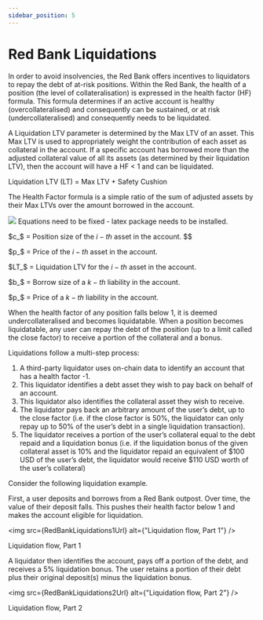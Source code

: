 ```yaml
---
sidebar_position: 5
---
```






# Red Bank Liquidations

In order to avoid insolvencies, the Red Bank offers incentives to liquidators to repay the debt of at-risk positions. Within the Red Bank, the health of a position (the level of collateralisation) is expressed in the health factor (HF) formula. This formula determines if an active account is healthy (overcollateralised) and consequently can be sustained, or at risk (undercollateralised) and consequently needs to be liquidated.

A Liquidation LTV parameter is determined by the Max LTV of an asset. This Max LTV is used to appropriately weight the contribution of each asset as collateral in the account. If a specific account has borrowed more than the adjusted collateral value of all its assets (as determined by their liquidation LTV), then the account will have a HF < 1 and can be liquidated.

Liquidation LTV (LT) = Max LTV + Safety Cushion

The Health Factor formula is a simple ratio of the sum of adjusted assets by their Max LTVs over the amount borrowed in the account.

<img src={RedBankLiquidationsFormulaUrl} />

<Admonition type="warning" title="Bug">
Equations need to be fixed - latex package needs to be installed.
</Admonition>

$c_$ = Position size of the $i-th$ asset in the account.
$$

$p_$ = Price of the $i-th$ asset in the account.

$LT_$ = Liquidation LTV for the $i-th$ asset in the account.

$b_$ = Borrow size of a $k-th$ liability in the account.

$p_$ = Price of a $k-th$ liability in the account.

When the health factor of any position falls below 1, it is deemed undercollateralised and becomes liquidatable. When a position becomes liquidatable, any user can repay the debt of the position (up to a limit called the close factor) to receive a portion of the collateral and a bonus.

Liquidations follow a multi-step process:

1. A third-party liquidator uses on-chain data to identify an account that has a health factor -1.
2. This liquidator identifies a debt asset they wish to pay back on behalf of an account.
3. This liquidator also identifies the collateral asset they wish to receive.
4. The liquidator pays back an arbitrary amount of the user’s debt, up to the close factor (i.e. if the close factor is 50%, the liquidator can only repay up to 50% of the user’s debt in a single liquidation transaction).
5. The liquidator receives a portion of the user’s collateral equal to the debt repaid and a liquidation bonus (i.e. if the liquidation bonus of the given collateral asset is 10% and the liquidator repaid an equivalent of $100 USD of the user’s debt, the liquidator would receive $110 USD worth of the user’s collateral)

Consider the following liquidation example.

First, a user deposits and borrows from a Red Bank outpost. Over time, the value of their deposit falls. This pushes their health factor below 1 and makes the account eligible for liquidation.

<img src={RedBankLiquidations1Url} alt={"Liquidation flow, Part 1"} />

<p style={{
    textAlign: 'center', 
    color: 'rgb(136, 153, 168)', 
    fontWeight: '700',
    fontSize: '14px',
}}>Liquidation flow, Part 1</p>

A liquidator then identifies the account, pays off a portion of the debt, and receives a 5% liquidation bonus. The user retains a portion of their debt plus their original deposit(s) minus the liquidation bonus.

<img src={RedBankLiquidations2Url} alt={"Liquidation flow, Part 2"} />

<p style={{
    textAlign: 'center', 
    color: 'rgb(136, 153, 168)', 
    fontWeight: '700',
    fontSize: '14px',
}}>Liquidation flow, Part 2</p>
